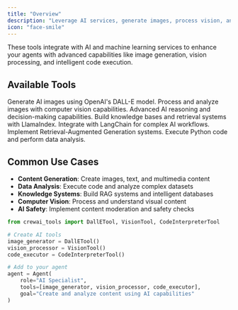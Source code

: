 ```yaml
---
title: "Overview"
description: "Leverage AI services, generate images, process vision, and build intelligent systems"
icon: "face-smile"
---
```


These tools integrate with AI and machine learning services to enhance your agents with advanced capabilities like image generation, vision processing, and intelligent code execution.

## **Available Tools**

<CardGroup cols={2}>
  <Card title="DALL-E Tool" icon="image" href="/en/tools/ai-ml/dalletool">
    Generate AI images using OpenAI's DALL-E model.
  </Card>

  <Card title="Vision Tool" icon="eye" href="/en/tools/ai-ml/visiontool">
    Process and analyze images with computer vision capabilities.
  </Card>

  <Card title="AI Mind Tool" icon="brain" href="/en/tools/ai-ml/aimindtool">
    Advanced AI reasoning and decision-making capabilities.
  </Card>

  <Card title="LlamaIndex Tool" icon="llama" href="/en/tools/ai-ml/llamaindextool">
    Build knowledge bases and retrieval systems with LlamaIndex.
  </Card>

  <Card title="LangChain Tool" icon="link" href="/en/tools/ai-ml/langchaintool">
    Integrate with LangChain for complex AI workflows.
  </Card>

  <Card title="RAG Tool" icon="database" href="/en/tools/ai-ml/ragtool">
    Implement Retrieval-Augmented Generation systems.
  </Card>

  <Card title="Code Interpreter Tool" icon="code" href="/en/tools/ai-ml/codeinterpretertool">
    Execute Python code and perform data analysis.
  </Card>


</CardGroup>

## **Common Use Cases**

- **Content Generation**: Create images, text, and multimedia content
- **Data Analysis**: Execute code and analyze complex datasets
- **Knowledge Systems**: Build RAG systems and intelligent databases
- **Computer Vision**: Process and understand visual content
- **AI Safety**: Implement content moderation and safety checks

```python
from crewai_tools import DallETool, VisionTool, CodeInterpreterTool

# Create AI tools
image_generator = DallETool()
vision_processor = VisionTool()
code_executor = CodeInterpreterTool()

# Add to your agent
agent = Agent(
    role="AI Specialist",
    tools=[image_generator, vision_processor, code_executor],
    goal="Create and analyze content using AI capabilities"
)
